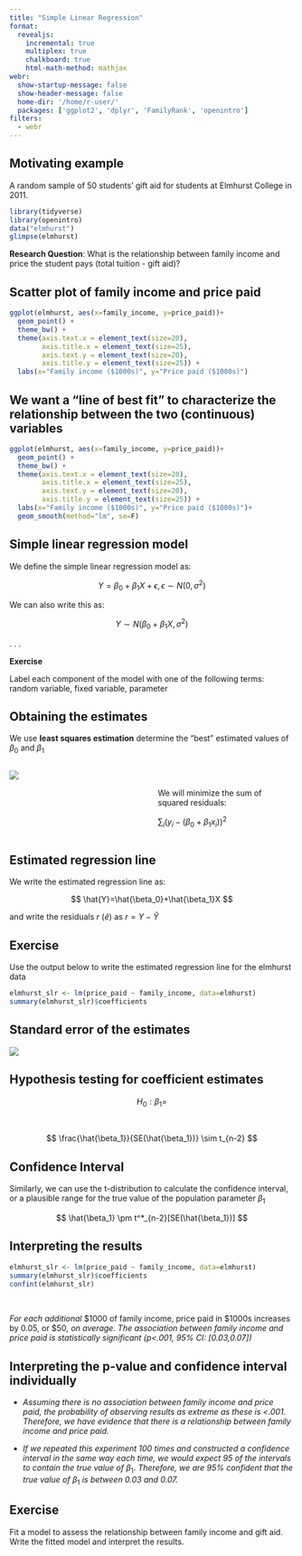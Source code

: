 ```yaml
---
title: "Simple Linear Regression"
format: 
  revealjs:
    incremental: true
    multiplex: true
    chalkboard: true
    html-math-method: mathjax
webr: 
  show-startup-message: false
  show-header-message: false
  home-dir: '/home/r-user/'
  packages: ['ggplot2', 'dplyr', 'FamilyRank', 'openintro']
filters:
  - webr
---
```


## Motivating example

A random sample of 50 students' gift aid for students at Elmhurst College in 2011.

```r
library(tidyverse)
library(openintro)
data("elmhurst")
glimpse(elmhurst)
```

**Research Question**: What is the relationship between family income and price the student pays (total tuition - gift aid)?

## Scatter plot of family income and price paid

```r
ggplot(elmhurst, aes(x=family_income, y=price_paid))+
  geom_point() +
  theme_bw() +
  theme(axis.text.x = element_text(size=20),
        axis.title.x = element_text(size=25),
        axis.text.y = element_text(size=20),
        axis.title.y = element_text(size=25)) +
  labs(x="Family income ($1000s)", y="Price paid ($1000s)")
```

## We want a "line of best fit" to characterize the relationship between the two (continuous) variables

```r
ggplot(elmhurst, aes(x=family_income, y=price_paid))+
  geom_point() +
  theme_bw() +
  theme(axis.text.x = element_text(size=20),
        axis.title.x = element_text(size=25),
        axis.text.y = element_text(size=20),
        axis.title.y = element_text(size=25)) +
  labs(x="Family income ($1000s)", y="Price paid ($1000s)")+
  geom_smooth(method="lm", se=F)
```

## Simple linear regression model

We define the simple linear regression model as:

$$
Y = \beta_0 + \beta_1X + \epsilon, \epsilon \sim N(0,\sigma^2)
$$

We can also write this as:

$$
Y \sim N(\beta_0 + \beta_1X, \sigma^2)
$$

. . .

**Exercise**

Label each component of the model with one of the following terms: random variable, fixed variable, parameter

## Obtaining the estimates

We use **least squares estimation** determine the "best" estimated values of $\beta_0$ and $\beta_1$

::: columns
::: {.column width="50%"}
![](residuals2.png)
:::

::: {.column width="50%"}
 

We will minimize the sum of squared residuals:

$\sum_i (y_i - (\beta_0+\beta_1x_i))^2$
:::
:::

## Estimated regression line

We write the estimated regression line as:

$$
\hat{Y}=\hat{\beta_0}+\hat{\beta_1}X
$$

and write the residuals $r$ ($\hat{e}$) as $r=Y-\hat{Y}$

## Exercise

Use the output below to write the estimated regression line for the elmhurst data

```r
elmhurst_slr <- lm(price_paid ~ family_income, data=elmhurst)
summary(elmhurst_slr)$coefficients
```

## Standard error of the estimates

![](beta1samplingdist.png)

## Hypothesis testing for coefficient estimates

$$H_0: \beta_1 = $$

 

$$
\frac{\hat{\beta_1}}{SE(\hat{\beta_1})} \sim t_{n-2}
$$

## Confidence Interval

Similarly, we can use the t-distribution to calculate the confidence interval, or a plausible range for the true value of the population parameter $\beta_1$

$$
\hat{\beta_1} \pm t^*_{n-2}[SE(\hat{\beta_1})]
$$

## Interpreting the results

```r
elmhurst_slr <- lm(price_paid ~ family_income, data=elmhurst)
summary(elmhurst_slr)$coefficients
confint(elmhurst_slr)
```

 

*For each additional* \$1000 of family income, price paid in \$1000s increases by 0.05, or \$50*, on average. The association between family income and price paid is statistically significant (p\<.001, 95% CI: \[0.03,0.07\])*

## Interpreting the p-value and confidence interval individually

-   *Assuming there is no association between family income and price paid, the probability of observing results as extreme as these is \<.001. Therefore, we have evidence that there is a relationship between family income and price paid.*

-   *If we repeated this experiment 100 times and constructed a confidence interval in the same way each time, we would expect 95 of the intervals to contain the true value of* $\beta_1$. *Therefore, we are 95% confident that the true value of* $\beta_1$ *is between 0.03 and 0.07.*

## Exercise

Fit a model to assess the relationship between family income and gift aid. Write the fitted model and interpret the results.
